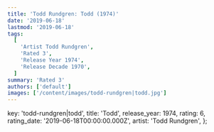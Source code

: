 ```yaml
---
title: 'Todd Rundgren: Todd (1974)'
date: '2019-06-18'
lastmod: '2019-06-18'
tags:
  [
    'Artist Todd Rundgren',
    'Rated 3',
    'Release Year 1974',
    'Release Decade 1970',
  ]
summary: 'Rated 3'
authors: ['default']
images: ['/content/images/todd-rundgren|todd.jpg']
---
```


  key: 'todd-rundgren|todd',
  title: 'Todd',
  release_year: 1974,
  rating: 6,
  rating_date: '2019-06-18T00:00:00.000Z',
  artist: 'Todd Rundgren',
};

<MusicRating data={data} />
